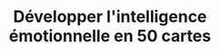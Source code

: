---
expert: ""
metadata:
  title: "Développer l'intelligence émotionnelle en 50 cartes - Out of the Books"
  description: >-
    Rencontre avec Stéphanie  De Schaetzen de Psychoéducation
  robots:
    index: true
    follow: true
published: true
title: "Développer l'intelligence émotionnelle en 50 cartes"
description: >-
  Rencontre avec Stéphanie  De Schaetzen de Psychoéducation
publishDate: 2023-05-24T00:00:00.000Z
category: live
tags:
  - live
  - education
image: "https://i.ytimg.com/vi/AOGyoWiW98c/sddefault.jpg"
duration: "41min"
media:
  type: "youtube"
  videoUrl: "https://www.youtube.com/watch?v=AOGyoWiW98c"
---